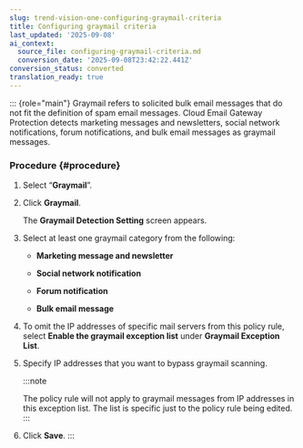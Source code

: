 ```yaml
---
slug: trend-vision-one-configuring-graymail-criteria
title: Configuring graymail criteria
last_updated: '2025-09-08'
ai_context:
  source_file: configuring-graymail-criteria.md
  conversion_date: '2025-09-08T23:42:22.441Z'
conversion_status: converted
translation_ready: true
---
```


::: {role="main"}
Graymail refers to solicited bulk email messages that do not fit the definition of spam email messages. Cloud Email Gateway Protection detects marketing messages and newsletters, social network notifications, forum notifications, and bulk email messages as graymail messages.

### Procedure {#procedure}

1.  Select “**Graymail**”.

2.  Click **Graymail**.

    The **Graymail Detection Setting** screen appears.

3.  Select at least one graymail category from the following:

    - **Marketing message and newsletter**

    - **Social network notification**

    - **Forum notification**

    - **Bulk email message**

4.  To omit the IP addresses of specific mail servers from this policy rule, select **Enable the graymail exception list** under **Graymail Exception List**.

5.  Specify IP addresses that you want to bypass graymail scanning.

    :::note

    The policy rule will not apply to graymail messages from IP addresses in this exception list. The list is specific just to the policy rule being edited.
    :::

6.  Click **Save**.
:::
